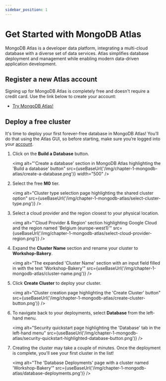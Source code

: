 ```yaml
---
sidebar_position: 1
---
```



# Get Started with MongoDB Atlas

MongoDB Atlas is a developer data platform, integrating a multi-cloud database with a diverse set of data services. Atlas simplifies database deployment and management while enabling modern data-driven application development.

## Register a new Atlas account

Signing up for MongoDB Atlas is completely free and doesn't require a credit card. Use the link below to create your account:

- [Try MongoDB Atlas!](https://mongodb.com/try?utm_campaign=devrel&utm_source=workshop&utm_medium=cta&utm_content=google_cloud_workshop&utm_term=stanimira.vlaeva)

## Deploy a free cluster

It's time to deploy your first forever-free database in MongoDB Atlas! You’ll do that using the Atlas GUI, so before starting, make sure you’re logged into your [account](https://cloud.mongodb.com?utm_campaign=devrel&utm_source=workshop&utm_medium=cta&utm_content=google_cloud_workshop&utm_term=stanimira.vlaeva).

1. Click on the **Build a Database** button.

    <img
        alt="'Create a database' section in MongoDB Atlas highlighting the 'Build a database' button" 
        src={useBaseUrl('/img/chapter-1-mongodb-atlas/create-a-database.png')}
        width="500"
    />

1. Select the free **M0** tier.

    <img
        alt="Cluster type selection page highlighting the shared cluster option"
        src={useBaseUrl('/img/chapter-1-mongodb-atlas/select-cluster-type.png')}
    />

1. Select a cloud provider and the region closest to your physical location.

    <img
        alt="'Cloud Provider & Region' section highlighting Google Cloud and the region named 'Belgium (europe-west1)'"
        src={useBaseUrl('/img/chapter-1-mongodb-atlas/select-cloud-provider-region.png')}
    />

1. Expand the **Cluster Name** section and rename your cluster to **Workshop-Bakery**.

    <img
        alt="The expanded 'Cluster Name' section with an input field filled in with the text 'Workshop-Bakery'"
        src={useBaseUrl('/img/chapter-1-mongodb-atlas/cluster-name.png')}
    />

1. Click **Create Cluster** to deploy your cluster.

    <img
        alt="Cluster creation page highlighting the 'Create Cluster' button"
        src={useBaseUrl('/img/chapter-1-mongodb-atlas/create-cluster-button.png')}
    />

1. To navigate back to your deployments, select **Database** from the left-hand menu.

    <img
        alt="Security quickstart page highlighting the 'Database' tab in the left-hand menu"
        src={useBaseUrl('/img/chapter-1-mongodb-atlas/security-quickstart-highlighted-database-button.png')}
    />

1. Creating the cluster may take a couple of minutes. Once the deployment is complete, you'll see your first cluster in the list!

    <img
        alt="The 'Database Deployments' page with a cluster named 'Workshop-Bakery'"
        src={useBaseUrl('/img/chapter-1-mongodb-atlas/database-deployments.png')}
    />
